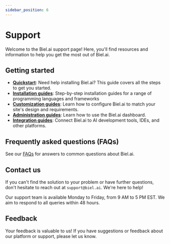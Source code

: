 ```yaml
---
sidebar_position: 6
---
```


# Support

Welcome to the Biel.ai support page!  Here, you'll find resources and information to help you get the most out of Biel.ai.

## Getting started

- **[Quickstart](quickstart.md)**: Need help installing Biel.ai? This guide covers all the steps to get you started.
- **[Installation guides](/category/installation)**: Step-by-step installation guides for a range of programming languages and frameworks
- **[Customization guides](/customization)**: Learn how to configure Biel.ai to match your site's design and requirements.
- **[Administration guides](/category/administration)**: Learn how to use the Biel.ai dashboard.
- **[Integration guides](/category/integrations)**: Connect Biel.ai to AI development tools, IDEs, and other platforms.

## Frequently asked questions (FAQs)

See our [FAQs](https://biel.ai/#faqs) for answers to common questions about Biel.ai.

## Contact us

If you can't find the solution to your problem or have further questions, don't hesitate to reach out at `support@biel.ai`. We're here to help!

Our support team is available Monday to Friday, from 9 AM to 5 PM EST. We aim to respond to all queries within 48 hours.

## Feedback

Your feedback is valuable to us!
If you have suggestions or feedback about our platform or support, please <a><feedback-button project="kna08wr4wa">let us know</feedback-button></a>.


